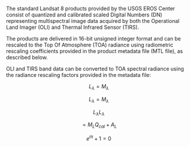 The standard Landsat 8 products provided by the USGS EROS Center consist of quantized and calibrated scaled Digital Numbers (DN) representing multispectral image data acquired by both the Operational Land Imager (OLI) and Thermal Infrared Sensor (TIRS).  

The products are delivered in 16-bit unsigned integer format and can be rescaled to the Top Of Atmosphere (TOA) radiance using radiometric rescaling coefficients provided in the product metadata file (MTL file), as described below.

OLI and TIRS band data can be converted to TOA spectral radiance using the radiance rescaling factors provided in the metadata file:


$${ L }_{ \lambda }={ M }_{ \lambda }$$

$${ L }_{ \lambda } = { M }_{ \lambda }$$

$${ L }_{ \lambda } { L }_{ \lambda }$$

$$={ M }_{ L }{ Q }_{ cal }+{ A }_{ L }$$


$${ e }^{ i\pi }+1=0$$

